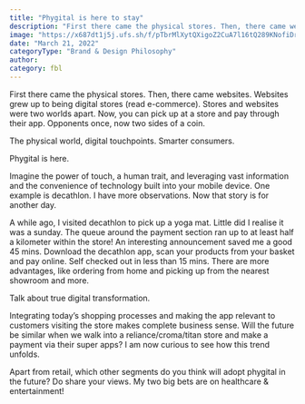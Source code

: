 ```yaml
---
title: "Phygital is here to stay"
description: "First there came the physical stores. Then, there came websites. Websites grew up to being digital stores (read e-commerce)."
image: "https://x687dt1j5j.ufs.sh/f/pTbrMlXytQXigoZ2CuA7l16tQ289KNofiDrnEuvmRbjhqdTc"
date: "March 21, 2022"
categoryType: "Brand & Design Philosophy"
author:
category: fbl
---
```


First there came the physical stores. Then, there came websites. Websites grew up to being digital stores (read e-commerce). Stores and websites were two worlds apart. Now, you can pick up at a store and pay through their app. Opponents once, now two sides of a coin.

The physical world, digital touchpoints. Smarter consumers.

Phygital is here.

Imagine the power of touch, a human trait, and leveraging vast information and the convenience of technology built into your mobile device. One example is decathlon. I have more observations. Now that story is for another day.

A while ago, I visited decathlon to pick up a yoga mat. Little did I realise it was a sunday. The queue around the payment section ran up to at least half a kilometer within the store! An interesting announcement saved me a good 45 mins. Download the decathlon app, scan your products from your basket and pay online. Self checked out in less than 15 mins. There are more advantages, like ordering from home and picking up from the nearest showroom and more.

Talk about true digital transformation.

Integrating today’s shopping processes and making the app relevant to customers visiting the store makes complete business sense. Will the future be similar when we walk into a reliance/croma/titan store and make a payment via their super apps? I am now curious to see how this trend unfolds.

Apart from retail, which other segments do you think will adopt phygital in the future? Do share your views. My two big bets are on healthcare & entertainment!
